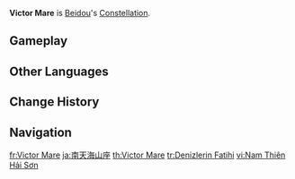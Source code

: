 {{Constellation Overview Infobox
|title     = Victor Mare
|character = Beidou
|meaning   = Conqueror of the Sea
}}
'''Victor Mare''' is [[Beidou]]'s [[Constellation]].

==Gameplay==
{{Constellation Table|Beidou}}

==Other Languages==
{{Other Languages
|en      = Victor Mare
|en_lang = la
|en_tl   = Conqueror of the Sea
|zhs     = 南天海山座
|zhs_rm  = Nántiān Hǎishān Zuò
|zht     = 南天海山座
|zht_rm  = Nántiān Hǎishān Zuò
|zh_tl   = Southern Sky Seas and Mountains Constellation
|zh_note = {{Lang|"Southern Sky"|zh=南天|zh_rm=Nántiān}} may be related to [[Nantianmen]]. {{Lang|"Seas and Mountains"|zh=海山|zh_rm=Hǎishān}} may be referring to [[Haishan]].
|ja      = 南天海山座
|ja_rm   = Nanten Kaizan Za{{Assumed}}
|ja_tl   = Southern Sky Seas and Mountains Constellation{{Sino|ja}}
|ko      = {{tt|남천해산|南天海山}}자리
|ko_rm   = Namcheonhaesan-jari
|ko_tl   = Southern Sky's Sea and Mountains Constellation{{Sino|ko|part=1}}
|es      = Victor Mare
|fr      = Victor Mare
|ru      = Дракон Морей
|ru_tl   = Dragon of the Seas
|th      = Victor Mare
|vi      = {{tt|Nam Thiên Hải Sơn|南天海山}}
|vi_tl   = Southern Sky Seas and Mountains Constellation{{Sino|vi|part=1}}
|de      = Victor Mare
|id      = Victor Mare
|pt      = Victor Mare
|tr      = Denizlerin Fatihi
|tr_tl   = Conqueror of Seas
|it      = Victor Mare
}}

==Change History==
{{Change History|1.0}}

==Navigation==
{{Constellation Navbox}}

[[fr:Victor Mare]]
[[ja:南天海山座]]
[[th:Victor Mare]]
[[tr:Denizlerin Fatihi]]
[[vi:Nam Thiên Hải Sơn]]